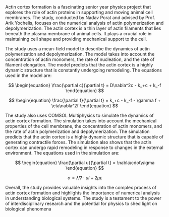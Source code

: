

<MarkdownLayout headline="Mathematical modeling and numerical simulation of&nbsp<span class='font-bold'>actin cortex</span>&nbspgrow.">
Actin cortex formation is a fascinating senior year physics project that explores the role of actin proteins in supporting and moving animal cell membranes. The study, conducted by Nadav Porat and advised by Prof. Arik Yochelis, focuses on the numerical analysis of actin polymerization and depolymerization. The actin cortex is a thin layer of actin filaments that lies beneath the plasma membrane of animal cells. It plays a crucial role in maintaining cell shape and providing mechanical support to the cell.

The study uses a mean-field model to describe the dynamics of actin polymerization and depolymerization. The model takes into account the concentration of actin monomers, the rate of nucleation, and the rate of filament elongation. The model predicts that the actin cortex is a highly dynamic structure that is constantly undergoing remodeling. The equations used in the model are:

$$ 
\begin{equation} 
\frac{\partial c}{\partial t} = D\nabla^2c - k_+c + k_-f 
\end{equation}
$$

$$
\begin{equation} 
\frac{\partial f}{\partial t} = k_+c - k_-f - \gamma f + \eta\nabla^2f
\end{equation}
$$

The study also uses COMSOL Multiphysics to simulate the dynamics of actin cortex formation. The simulation takes into account the mechanical properties of the cell membrane, the concentration of actin monomers, and the rate of actin polymerization and depolymerization. The simulation predicts that the actin cortex is a highly dynamic structure that is capable of generating contractile forces. The simulation also shows that the actin cortex can undergo rapid remodeling in response to changes in the external environment. The equations used in the simulation are:

$$
\begin{equation} 
\frac{\partial u}{\partial t} = \nabla\cdot\sigma
\end{equation}
$$

$$
\begin{equation}
\sigma = \lambda\nabla\cdot uI + 2\mu\epsilon
\end{equation}
$$

Overall, the study provides valuable insights into the complex process of actin cortex formation and highlights the importance of numerical analysis in understanding biological systems. The study is a testament to the power of interdisciplinary research and the potential for physics to shed light on biological phenomena
</MarkdownLayout>


